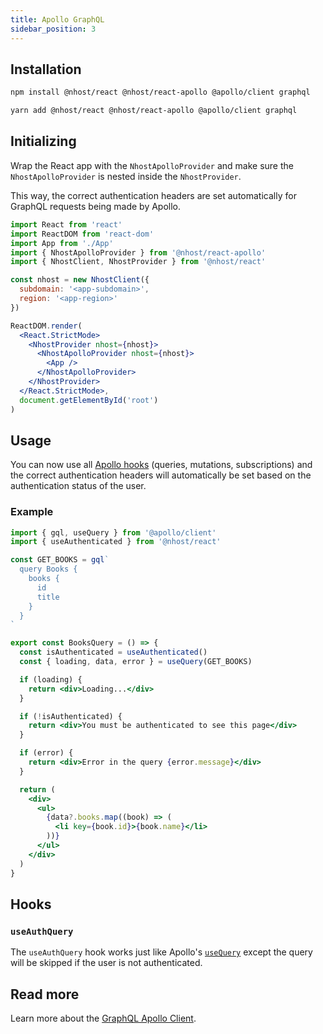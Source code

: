 ```yaml
---
title: Apollo GraphQL
sidebar_position: 3
---
```



## Installation

<Tabs groupId="package-manager">
  <TabItem value="npm" label="npm" default>

```bash
npm install @nhost/react @nhost/react-apollo @apollo/client graphql
```

  </TabItem>
  <TabItem value="yarn" label="Yarn">

```bash
yarn add @nhost/react @nhost/react-apollo @apollo/client graphql
```

  </TabItem>
</Tabs>

## Initializing

Wrap the React app with the `NhostApolloProvider` and make sure the `NhostApolloProvider` is nested inside the `NhostProvider`.

This way, the correct authentication headers are set automatically for GraphQL requests being made by Apollo.

```jsx
import React from 'react'
import ReactDOM from 'react-dom'
import App from './App'
import { NhostApolloProvider } from '@nhost/react-apollo'
import { NhostClient, NhostProvider } from '@nhost/react'

const nhost = new NhostClient({
  subdomain: '<app-subdomain>',
  region: '<app-region>'
})

ReactDOM.render(
  <React.StrictMode>
    <NhostProvider nhost={nhost}>
      <NhostApolloProvider nhost={nhost}>
        <App />
      </NhostApolloProvider>
    </NhostProvider>
  </React.StrictMode>,
  document.getElementById('root')
)
```

## Usage

You can now use all [Apollo hooks](https://www.apollographql.com/docs/react/api/react/hooks/) (queries, mutations, subscriptions) and the correct authentication headers will automatically be set based on the authentication status of the user.

### Example

```jsx
import { gql, useQuery } from '@apollo/client'
import { useAuthenticated } from '@nhost/react'

const GET_BOOKS = gql`
  query Books {
    books {
      id
      title
    }
  }
`

export const BooksQuery = () => {
  const isAuthenticated = useAuthenticated()
  const { loading, data, error } = useQuery(GET_BOOKS)

  if (loading) {
    return <div>Loading...</div>
  }

  if (!isAuthenticated) {
    return <div>You must be authenticated to see this page</div>
  }

  if (error) {
    return <div>Error in the query {error.message}</div>
  }

  return (
    <div>
      <ul>
        {data?.books.map((book) => (
          <li key={book.id}>{book.name}</li>
        ))}
      </ul>
    </div>
  )
}
```

## Hooks

### `useAuthQuery`

The `useAuthQuery` hook works just like Apollo's [`useQuery`](https://www.apollographql.com/docs/react/api/react/hooks/#usequery) except the query will be skipped if the user is not authenticated.

## Read more

Learn more about the [GraphQL Apollo Client](https://www.apollographql.com/docs/react/).
